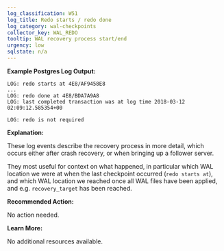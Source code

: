 ```yaml
---
log_classification: W51
log_title: Redo starts / redo done
log_category: wal-checkpoints
collector_key: WAL_REDO
tooltip: WAL recovery process start/end
urgency: low
sqlstate: n/a
---
```


**Example Postgres Log Output:**

```
LOG: redo starts at 4E8/AF9458E8
...
LOG: redo done at 4E8/BDA7A9A8
LOG: last completed transaction was at log time 2018-03-12 02:09:12.585354+00
```

```
LOG: redo is not required
```

**Explanation:**

These log events describe the recovery process in more detail, which occurs either
after crash recovery, or when bringing up a follower server.

They most useful for context on what happened, in particular which WAL location we
were at when the last checkpoint occurred (`redo starts at`), and which WAL location
we reached once all WAL files have been applied, and e.g. `recovery_target` has been
reached.

**Recommended Action:**

No action needed.

**Learn More:**

No additional resources available.

